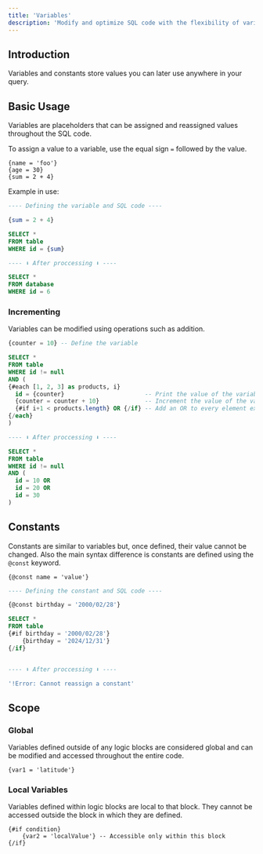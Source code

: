 ```yaml
---
title: 'Variables'
description: 'Modify and optimize SQL code with the flexibility of variables'
---
```


## Introduction

Variables and constants store values you can later use anywhere in your query.

## Basic Usage
Variables are placeholders that can be assigned and reassigned values throughout the SQL code.

To assign a value to a variable, use the equal sign `=` followed by the value.
```
{name = 'foo'}
{age = 30}
{sum = 2 + 4} 
```

Example in use:
```sql
---- Defining the variable and SQL code ----

{sum = 2 + 4} 

SELECT *
FROM table
WHERE id = {sum}

---- ⬇️ After proccessing ⬇️ ----

SELECT *
FROM database
WHERE id = 6
```
### Incrementing
Variables can be modified using operations such as addition.
```sql
{counter = 10} -- Define the variable

SELECT *
FROM table
WHERE id != null
AND (
{#each [1, 2, 3] as products, i}
  id = {counter}                       -- Print the value of the variable
  {counter = counter + 10}             -- Increment the value of the variable
  {#if i+1 < products.length} OR {/if} -- Add an OR to every element except the last one
{/each}
)

---- ⬇️ After proccessing ⬇️ ----

SELECT *
FROM table
WHERE id != null 
AND (
  id = 10 OR
  id = 20 OR
  id = 30
)
```

## Constants
Constants are similar to variables but, once defined, their value cannot be changed. Also the main syntax difference is constants are defined using the `@const` keyword.

```
{@const name = 'value'}
```

```sql
---- Defining the constant and SQL code ----

{@const birthday = '2000/02/28'} 

SELECT *
FROM table
{#if birthday = '2000/02/28'}
    {birthday = '2024/12/31'} 
{/if}


---- ⬇️ After proccessing ⬇️ ----

'!Error: Cannot reassign a constant'
```

## Scope
### Global
Variables defined outside of any logic blocks are considered global and can be modified and accessed throughout the entire code.
```
{var1 = 'latitude'}
```

### Local Variables
Variables defined within logic blocks are local to that block. They cannot be accessed outside the block in which they are defined.

``` 
{#if condition}
    {var2 = 'localValue'} -- Accessible only within this block
{/if}
```
